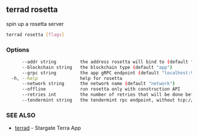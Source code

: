 ## terrad rosetta

spin up a rosetta server

```sh Terrad
terrad rosetta [flags]
```

### Options

```sh Terrad
      --addr string         the address rosetta will bind to (default ":8080")
      --blockchain string   the blockchain type (default "app")
      --grpc string         the app gRPC endpoint (default "localhost:9090")
  -h, --help                help for rosetta
      --network string      the network name (default "network")
      --offline             run rosetta only with construction API
      --retries int         the number of retries that will be done before quitting (default 5)
      --tendermint string   the tendermint rpc endpoint, without tcp:// (default "localhost:26657")
```

### SEE ALSO

* [terrad](terrad.md)	 - Stargate Terra App


